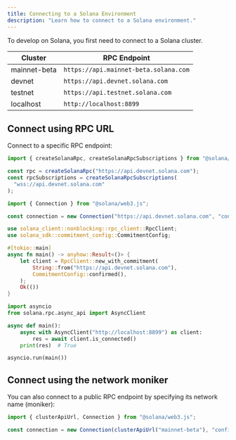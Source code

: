 ```yaml
---
title: Connecting to a Solana Environment
description: "Learn how to connect to a Solana environment."
---
```


To develop on Solana, you first need to connect to a Solana cluster.

| Cluster      | RPC Endpoint                          |
| ------------ | ------------------------------------- |
| mainnet-beta | `https://api.mainnet-beta.solana.com` |
| devnet       | `https://api.devnet.solana.com`       |
| testnet      | `https://api.testnet.solana.com`      |
| localhost    | `http://localhost:8899`               |

## Connect using RPC URL

Connect to a specific RPC endpoint:

<CodeTabs storage="cookbook">

```ts !! title="Kit"
import { createSolanaRpc, createSolanaRpcSubscriptions } from "@solana/kit";

const rpc = createSolanaRpc("https://api.devnet.solana.com");
const rpcSubscriptions = createSolanaRpcSubscriptions(
  "wss://api.devnet.solana.com"
);
```

```ts !! title="Legacy"
import { Connection } from "@solana/web3.js";

const connection = new Connection("https://api.devnet.solana.com", "confirmed");
```

```rust !! title="Rust"
use solana_client::nonblocking::rpc_client::RpcClient;
use solana_sdk::commitment_config::CommitmentConfig;

#[tokio::main]
async fn main() -> anyhow::Result<()> {
    let client = RpcClient::new_with_commitment(
        String::from("https://api.devnet.solana.com"),
        CommitmentConfig::confirmed(),
    );
    Ok(())
}
```

```py !! title="Python"
import asyncio
from solana.rpc.async_api import AsyncClient

async def main():
    async with AsyncClient("http://localhost:8899") as client:
        res = await client.is_connected()
    print(res)  # True

asyncio.run(main())
```

</CodeTabs>

## Connect using the network moniker

You can also connect to a public RPC endpoint by specifying its network name
(moniker):

```ts !! title="Legacy"
import { clusterApiUrl, Connection } from "@solana/web3.js";

const connection = new Connection(clusterApiUrl("mainnet-beta"), "confirmed");
```
